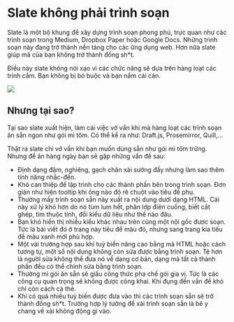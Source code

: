 # Slate không phải trình soạn

Slate là một bộ khung để xây dựng trình soạn phong phú, trực quan như các trình
soạn trong Medium, Dropbox Paper hoặc Google Docs. Những trình soạn này đang trở
thành nền tảng cho các ứng dụng web. Hơn nữa slate giúp mã của bạn không trở
thành đống sh\*t.

Điều này slate không nói xạo vì các chức năng sẽ dựa trên hàng loạt các trình
cắm. Bạn không bị bó buộc và bạn nắm cái cán.

![](/reinvent-the-wheel.jpeg)

## Nhưng tại sao?

Tại sao slate xuất hiện, làm cái việc vớ vẩn khi mà hàng loạt các trình soạn ăn
sẵn ngon như gói mì tôm. Có thể kể ra như: Draft.js, Prosemirror, Quill,...

Thật ra slate chỉ vớ vẩn khi bạn muốn dùng sẵn như gói mì tôm trứng. Nhưng để ăn
hàng ngày bạn sẽ gặp những vấn đề sau:

- Định dạng đậm, nghiêng, gạch chân xài sướng đấy nhưng làm sao thêm tính năng
  nhắc-đến.
- Khó can thiệp để lập trình cho các thành phần bên trong trình soạn. Đơn giản
  như hiện tooltip khi ông nào đó rê chuột vào tiêu đề phụ.
- Thường mấy trình soạn sẵn này xuất ra nội dung dưới dạng HTML. Cái này xử lý
  khó hơn do nó tùm lum hết, phân lớp điên cuồng, biết cắt ghép, tìm thuộc tính,
  đổi kiểu dữ liệu như thế nào đâu.
- Bạn khó hiển thị nhiều kiểu khác nhau trên cùng một nội gốc được soạn. Tức là
  bài viết đó ở trang này tiêu để màu đỏ, nhưng sang trang kia tiêu đề màu xanh
  mới phù hợp.
- Một vài trường hợp sau khi tuỳ biến nâng cao bằng mã HTML hoặc cách tương tự,
  một số nội dung không còn sửa được bằng trình soạn. Tệ hơn là người sửa không
  thể đưa nó về dạng cơ bản, dạng mà tất cả thành phần đều có thể chỉnh sửa bằng
  trình soạn.
- Thường mì gói ăn sẵn sẽ giấu công thức pha chế gói gia vị. Tức là các công cụ
  quan trọng sẽ không được công khai. Khi đụng đến vấn đề khó chỉ còn cách cà
  thẻ.
- Khi có quá nhiều tuỳ biến được đưa vào thì các trình soạn sẵn sẽ trở thành
  đống sh\*t. Trường hợp lý tưởng để xài trình soạn sẵn là bê y chang về xài
  không động gì vào.

